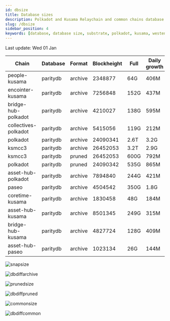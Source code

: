 ```yaml
---
id: dbsize
title: Database sizes
description: Polkadot and Kusama Relaychain and common chains database sizes
slug: /dbsize
sidebar_position: 4
keywords: [database, database size, substrate, polkadot, kusama, westend]
---
```



Last update: Wed 01 Jan

| Chain    | Database   | Format | Blockheight | Full         | Daily growth |
| ------------------------| ----------- | -------- | ------- | ---------- | ----- | 
| people-kusama | paritydb | archive | 2348877 | 64G | 406M |
| encointer-kusama | paritydb | archive | 7256848 | 152G | 437M |
| bridge-hub-polkadot | paritydb | archive | 4210027 | 138G | 595M |
| collectives-polkadot | paritydb | archive | 5415056 | 119G | 212M |
| polkadot | paritydb | archive | 24090341 | 2.6T | 3.2G |
| ksmcc3 | paritydb | archive | 26452053 | 3.2T | 2.9G |
| ksmcc3 | paritydb | pruned | 26452053 | 600G | 792M |
| polkadot | paritydb | pruned | 24090342 | 535G | 865M |
| asset-hub-polkadot | paritydb | archive | 7894840 | 244G | 421M |
| paseo | paritydb | archive | 4504542 | 350G | 1.8G |
| coretime-kusama | paritydb | archive | 1830458 | 48G | 184M |
| asset-hub-kusama | paritydb | archive | 8501345 | 249G | 315M |
| bridge-hub-kusama | paritydb | archive | 4827724 | 128G | 409M |
| asset-hub-paseo | paritydb | archive | 1023134 | 26G | 144M |

![snapsize](/img/archivesize.png)

![dbdiffarchive](/img/dbdiffrelay.png)

![prunedsize](/img/prunedsize.png)

![dbdiffpruned](/img/dbdiffpruned.png)

![commonsize](/img/commonsize.png)

![dbdiffcommon](/img/dbdiffcommon.png)
